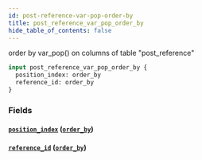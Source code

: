 ```yaml
---
id: post-reference-var-pop-order-by
title: post_reference_var_pop_order_by
hide_table_of_contents: false
---
```



order by var_pop() on columns of table "post_reference"

```graphql
input post_reference_var_pop_order_by {
  position_index: order_by
  reference_id: order_by
}
```


### Fields

#### [`position_index`](#) ([`order_by`](../enums/order-by))




#### [`reference_id`](#) ([`order_by`](../enums/order-by))






